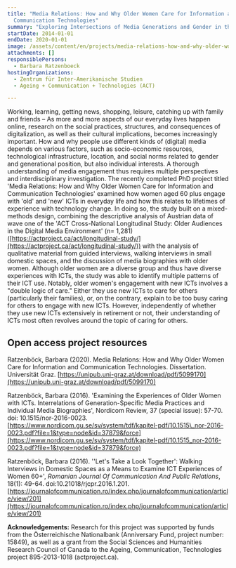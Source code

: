 ```yaml
---
title: "Media Relations: How and Why Older Women Care for Information and
  Communication Technologies"
summary: "Exploring Intersections of Media Generations and Gender in the Digital Era "
startDate: 2014-01-01
endDate: 2020-01-01
image: /assets/content/en/projects/media-relations-how-and-why-older-women-care-information-and-communication-technologies/wordcloud_media_generations_ict_0.png
attachments: []
responsiblePersons:
  - Barbara Ratzenboeck
hostingOrganizations:
  - Zentrum für Inter-Amerikanische Studien
  - Ageing + Communication + Technologies (ACT)

---
```

Working, learning, getting news, shopping, leisure, catching up with family and friends – As more and more aspects of our everyday lives happen online, research on the social practices, structures, and consequences of digitalization, as well as their cultural implications, becomes increasingly important.  How and why people use different kinds of (digital) media depends on various factors, such as socio-economic resources, technological infrastructure, location, and social norms related to gender and generational position, but also individual interests. A thorough understanding of media engagement thus requires multiple perspectives and interdisciplinary investigation. The recently completed PhD project titled 'Media Relations: How and Why Older Women Care for Information and Communication Technologies' examined how women aged 60 plus engage with 'old' and 'new' ICTs in everyday life and how this relates to lifetimes of experience with technology change. In doing so, the study built on a mixed-methods design, combining the descriptive analysis of Austrian data of wave one of the 'ACT Cross-National Longitudinal Study: Older Audiences in the Digital Media Environment' (n= 1,281) ([https://actproject.ca/act/longitudinal-study/](https://actproject.ca/act/longitudinal-study/)) with the analysis of qualitative material from guided interviews, walking interviews in small domestic spaces, and the discussion of media biographies with older women. Although older women are a diverse group and thus have diverse experiences with ICTs, the study was able to identify multiple patterns of their ICT use. Notably, older women's engagement with new ICTs involves a "double logic of care." Either they use new ICTs to care for others (particularly their families), or, on the contrary, explain to be too busy caring for others to engage with new ICTs. However, independently of whether they use new ICTs extensively in retirement or not, their understanding of ICTs most often revolves around the topic of caring for others.

**Open access project resources**
---------------------------------

Ratzenböck, Barbara (2020). Media Relations: How and Why Older Women Care for Information and Communication Technologies. Dissertation. Universität Graz. [https://unipub.uni-graz.at/download/pdf/5099170](https://unipub.uni-graz.at/download/pdf/5099170)

Ratzenböck, Barbara (2016). 'Examining the Experiences of Older Women with ICTs. Interrelations of Generation-Specific Media Practices and Individual Media Biographies', Nordicom Review, 37 (special issue): 57-70. doi: 10.1515/nor-2016-0023. [https://www.nordicom.gu.se/sv/system/tdf/kapitel-pdf/10.1515\_nor-2016-0023.pdf?file=1&type=node&id=37879&force](https://www.nordicom.gu.se/sv/system/tdf/kapitel-pdf/10.1515_nor-2016-0023.pdf?file=1&type=node&id=37879&force)

Ratzenböck, Barbara (2016). ''Let's Take a Look Together': Walking Interviews in Domestic Spaces as a Means to Examine ICT Experiences of Women 60+', _Romanian Journal Of Communication And Public Relations_, 18(1): 49-64. doi:10.21018/rjcpr.2016.1.201. [https://journalofcommunication.ro/index.php/journalofcommunication/article/view/201](https://journalofcommunication.ro/index.php/journalofcommunication/article/view/201)

**Acknowledgements:** Research for this project was supported by funds from the Österreichische Nationalbank (Anniversary Fund, project number: 15849), as well as a grant from the Social Sciences and Humanities Research Council of Canada to the Ageing, Communication, Technologies project 895-2013-1018 (actproject.ca).

